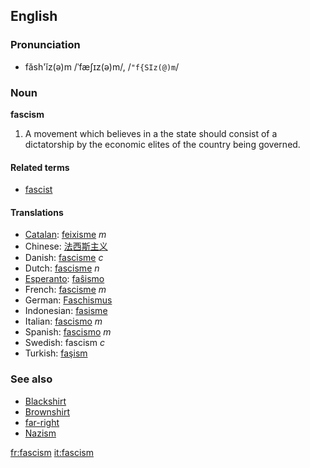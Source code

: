 ==English==
===Pronunciation===
*făsh'ĭz(ə)m /ˈfæʃɪz(ə)m/, /<tt>"f{SIz(@)m</tt>/

===Noun===
'''fascism'''

#A movement which believes in a the state should consist of a dictatorship by the economic elites of the country being governed.

====Related terms====
*[[fascist]]

====Translations====
*[[Catalan]]: [[feixisme]] ''m''
*Chinese: [[法西斯主义]]
*Danish: [[fascisme]] ''c''
*Dutch: [[fascisme]] ''n''
*[[Esperanto]]: [[faŝismo]]
*French: [[fascisme]] ''m''
*German: [[Faschismus]]
*Indonesian: [[fasisme]]
*Italian: [[fascismo]] ''m''
*Spanish: [[fascismo]] ''m''
*Swedish: fascism ''c''
*Turkish: [[faşism]]

===See also===<!-- which of these should really be capitalised? -->
*[[Blackshirt]]
*[[Brownshirt]]
*[[far-right]]
*[[Nazism]]

[[fr:fascism]]
[[it:fascism]]